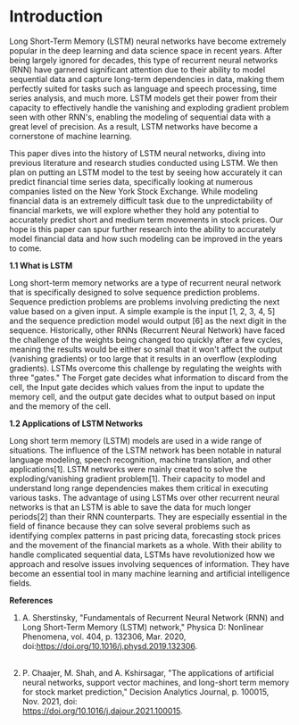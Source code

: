 # Introduction

Long Short-Term Memory (LSTM) neural networks have become extremely popular in the deep learning and data science space in recent years. After being largely ignored for decades, this type of recurrent neural networks (RNN) have garnered significant attention due to their ability to model sequential data and capture long-term dependencies in data, making them perfectly suited for tasks such as language and speech processing, time series analysis, and much more. LSTM models get their power from their capacity to effectively handle the vanishing and exploding gradient problem seen with other RNN\'s, enabling the modeling of sequential data with a great level of precision. As a result, LSTM networks have become a cornerstone of machine learning.

This paper dives into the history of LSTM neural networks, diving into previous literature and research studies conducted using LSTM. We then plan on putting an LSTM model to the test by seeing how accurately it can predict financial time series data, specifically looking at numerous companies listed on the New York Stock Exchange. While modeling financial data is an extremely difficult task due to the unpredictability of financial markets, we will explore whether they hold any potential to accurately predict short and medium term movements in stock prices. Our hope is this paper can spur further research into the ability to accurately model financial data and how such modeling can be improved in the years to come.

**1.1 What is LSTM**

Long short-term memory networks are a type of recurrent neural network that is specifically designed to solve sequence prediction problems. Sequence prediction problems are problems involving predicting the next value based on a given input. A simple example is the input \[1, 2, 3, 4, 5\] and the sequence prediction model would output \[6\] as the next digit in the sequence. Historically, other RNNs (Recurrent Neural Network) have faced the challenge of the weights being changed too quickly after a few cycles, meaning the results would be either so small that it won\'t affect the output (vanishing gradients) or too large that it results in an overflow (exploding gradients). LSTMs overcome this challenge by regulating the weights with three \"gates.\" The Forget gate decides what information to discard from the cell, the Input gate decides which values from the input to update the memory cell, and the output gate decides what to output based on input and the memory of the cell.

**1.2 Applications of LSTM Networks**

Long short term memory (LSTM) models are used in a wide range of situations. The influence of the LSTM network has been notable in natural language modeling, speech recognition, machine translation, and other applications\[1\]. LSTM networks were mainly created to solve the exploding/vanishing gradient problem\[1\]. Their capacity to model and understand long range dependencies makes them critical in executing various tasks. The advantage of using LSTMs over other recurrent neural networks is that an LSTM is able to save the data for much longer periods\[2\] than their RNN counterparts. They are especially essential in the field of finance because they can solve several problems such as identifying complex patterns in past pricing data, forecasting stock prices and the movement of the financial markets as a whole. With their ability to handle complicated sequential data, LSTMs have revolutionized how we approach and resolve issues involving sequences of information. They have become an essential tool in many machine learning and artificial intelligence fields. 

**References**

1.  A. Sherstinsky, \"Fundamentals of Recurrent Neural Network (RNN) and Long Short-Term Memory (LSTM) network,\" Physica D: Nonlinear Phenomena, vol. 404, p. 132306, Mar. 2020, doi:[ https://doi.org/10.1016/j.physd.2019.132306](https://doi.org/10.1016/j.physd.2019.132306). \
    \

2.  P. Chaajer, M. Shah, and A. Kshirsagar, \"The applications of artificial neural networks, support vector machines, and long-short term memory for stock market prediction,\" Decision Analytics Journal, p. 100015, Nov. 2021, doi:[ \
    https://doi.org/10.1016/j.dajour.2021.100015](https://doi.org/10.1016/j.dajour.2021.100015). \
